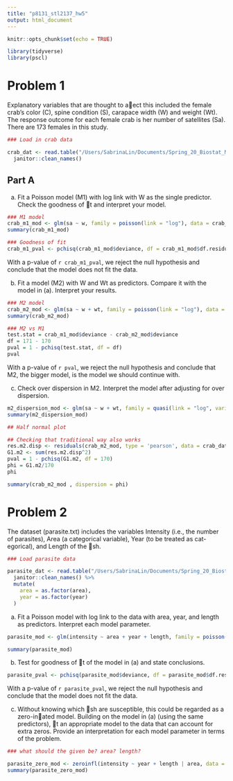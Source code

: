 ```yaml
---
title: "p8131_stl2137_hw5"
output: html_document
---
```


```r
knitr::opts_chunk$set(echo = TRUE)

library(tidyverse)
library(pscl)
```

# Problem 1
Explanatory variables that are thought to a􏰁ect this included the female crab's color (C), spine condition (S), carapace width (W) and weight (Wt). The response outcome for each female crab is her number of satellites (Sa). There are 173 females in this study. 

```r
### Load in crab data

crab_dat <- read.table("/Users/SabrinaLin/Documents/Spring_20_Biostat_Methods_2/Homework/p8131_stl2137_hw5/HW5-crab.txt", header = TRUE) %>% 
  janitor::clean_names()
```

## Part A
(a) Fit a Poisson model (M1) with log link with W as the single predictor. Check the goodness of 􏰀t and interpret your model.

```r
### M1 model
crab_m1_mod <- glm(sa ~ w, family = poisson(link = "log"), data = crab_dat)
summary(crab_m1_mod)

### Goodness of fit
crab_m1_pval <- pchisq(crab_m1_mod$deviance, df = crab_m1_mod$df.residual, lower.tail = FALSE)
```

With a p-value of `r crab_m1_pval`, we reject the null hypothesis and conclude that the model does not fit the data.  

(b) Fit a model (M2) with W and Wt as predictors. Compare it with the model in (a). Interpret your results.

```r
### M2 model
crab_m2_mod <- glm(sa ~ w + wt, family = poisson(link = "log"), data = crab_dat)
summary(crab_m2_mod)

### M2 vs M1
test.stat = crab_m1_mod$deviance - crab_m2_mod$deviance
df = 171 - 170
pval = 1 - pchisq(test.stat, df = df)
pval
```

With a p-value of `r pval`, we reject the null hypothesis and conclude that M2, the bigger model, is the model we should continue with. 

(c) Check over dispersion in M2. Interpret the model after adjusting for over dispersion.
```r
m2_dispersion_mod <- glm(sa ~ w + wt, family = quasi(link = "log", variance = mu), data = crab_dat)
summary(m2_dispersion_mod)

## Half normal plot

## Checking that traditional way also works
res.m2.disp <- residuals(crab_m2_mod, type = 'pearson', data = crab_dat)
G1.m2 <- sum(res.m2.disp^2)
pval = 1 - pchisq(G1.m2, df = 170)
phi = G1.m2/170
phi

summary(crab_m2_mod , dispersion = phi)

```

# Problem 2
The dataset (parasite.txt) includes the variables Intensity (i.e., the number of parasites), Area (a categorical variable), Year (to be treated as cat- egorical), and Length of the 􏰀sh.
```r
### Load parasite data

parasite_dat <- read.table("/Users/SabrinaLin/Documents/Spring_20_Biostat_Methods_2/Homework/p8131_stl2137_hw5/HW5-parasite.txt", header = TRUE) %>% 
  janitor::clean_names() %>% 
  mutate(
    area = as.factor(area),
    year = as.factor(year)
  )
```

(a) Fit a Poisson model with log link to the data with area, year, and length as predictors. Interpret each model parameter.
```r
parasite_mod <- glm(intensity ~ area + year + length, family = poisson(link = "log"), data = parasite_dat)

summary(parasite_mod)
```

(b) Test for goodness of 􏰀t of the model in (a) and state conclusions.
```r
parasite_pval <- pchisq(parasite_mod$deviance, df = parasite_mod$df.residual, lower.tail = FALSE)
```
With a p-value of `r parasite_pval`, we reject the null hypothesis and conclude that the model does not fit the data. 

(c) Without knowing which 􏰀sh are susceptible, this could be regarded as a zero-in􏰂ated model. Building on the model in (a) (using the same predictors), 􏰀t an appropriate model to the data that can account for extra zeros. Provide an interpretation for each model parameter in terms of the problem.

```r
### what should the given be? area? length? 

parasite_zero_mod <- zeroinfl(intensity ~ year + length | area, data = parasite_dat)
summary(parasite_zero_mod)
```

